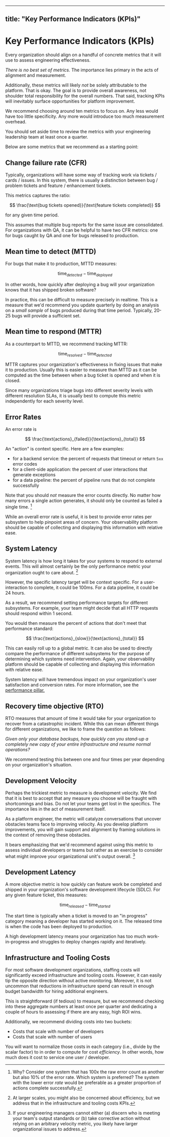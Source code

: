 ***

## title: "Key Performance Indicators (KPIs)"

# Key Performance Indicators (KPIs)

Every organization should align on a handful of concrete metrics that it will use to assess engineering effectiveness.

*There is no best set of metrics.* The importance lies primary in the acts of alignment and measurement.

Additionally, these metrics will likely *not* be solely attributable to the platform. That is
okay. The goal is to provide overall awareness, not shoulder total responsibility for the overall numbers. That said,
tracking KPIs will inevitably surface opportunities for platform improvement.

We recommend choosing around ten metrics to focus on. Any less would have too little specificity. Any more would introduce
too much measurement overhead.

You should set aside time to review the metrics with your engineering leadership team at least once a quarter.

Below are some metrics that we recommend as a starting point:

## Change failure rate (CFR)

Typically, organizations will have some way of tracking work via tickets / cards / issues. In this system,
there is usually a distinction between bug / problem tickets and feature / enhancement tickets.

This metrics captures the ratio:

$$
\frac{\text{bug tickets opened}}{\text{feature tickets completed}}
$$

for any given time period.

This assumes that multiple bug reports for the same issue are consolidated. For organizations
with QA, it can be helpful to have two CFR metrics: one for bugs caught by QA and one for bugs released to production.

## Mean time to detect (MTTD)

For bugs that make it to production, MTTD measures:

$$
\text{time}_{detected} - \text{time}_{deployed}
$$

In other words, how quickly after deploying a bug will your organization knows that it has shipped broken software?

In practice, this can be difficult to measure precisely in realtime. This is a measure that we'd recommend you update
quarterly by doing an analysis on a *small sample* of bugs produced during that time period. Typically, 20-25 bugs
will provide a sufficient set.

## Mean time to respond (MTTR)

As a counterpart to MTTD, we recommend tracking MTTR:

$$
\text{time}_{resolved} - \text{time}_{detected}
$$

MTTR captures your organization's effectiveness in fixing issues that make it to
production. Usually this is easier to measure than MTTD as it can be computed as the time between when a bug ticket is opened and when it is closed.

Since many organizations triage bugs into different severity levels with different resolution SLAs, it is usually best
to compute this metric independently for each severity level.

## Error Rates

An error rate is

$$
\frac{\text{actions}_{failed}}{\text{actions}_{total}}
$$

An "action" is context specific. Here are a few examples:

* for a backend service: the percent of requests that timeout or return `5xx` error codes
* for a client-side application: the percent of user interactions that generate exceptions
* for a data pipeline: the percent of pipeline runs that do not complete successfully

Note that you should *not* measure the error counts directly. No matter how many errors a single action
generates, it should only be counted as failed a single time. [^2]

[^2]: Why? Consider one system that has 100x the raw error count as another but also 10% of the error rate. Which system is preferred?
    The system with the lower error *rate* would be preferable as a greater proportion of actions complete successfully.

While an overall error rate is useful, it is best to provide error rates per subsystem to help pinpoint
areas of concern. Your observability platform should be capable of collecting and displaying this information
with relative ease.

## System Latency

System latency is how long it takes for your systems to respond to external events. This will almost certainly
be the only performance metric your organization ought to care about. [^3]

[^3]: At larger scales, you might also be concerned about efficiency, but we address that in the infrastructure
    and tooling costs KPIs.

However, the specific latency target will be context specific. For a user-interaction to complete, it could
be 100ms. For a data pipeline, it could be 24 hours.

As a result, we recommend setting performance targets for different subsystems. For example,
your team might decide that all HTTP requests should respond within 1 second.

You would then measure the percent of actions that don't meet that performance standard:

$$
\frac{\text{actions}_{slow}}{\text{actions}_{total}}
$$

This can easily roll up to a global metric. It can also be used to directly compare the performance of different
subsystems for the purpose of determining which systems need intervention. Again, your observability platform should be capable
of collecting and displaying this information with relative ease.

System latency will have tremendous impact on your organization's user satisfaction and conversion rates. For
more information, see the [performance pillar.](/docs/maturity/pillars/performance)

## Recovery time objective (RTO)

RTO measures that amount of time it would take for your organization to recover from a catastrophic incident. While
this can mean different things for different organizations, we like to frame the question
as follows:

*Given only your database backups, how quickly can you stand-up a completely new copy of your entire infrastructure
and resume normal operations?*

We recommend testing this between one and four times per year depending on your organization's situation.

## Development Velocity

Perhaps the trickiest metric to measure is development velocity. We find that it is best to accept that any measure you choose will be fraught
with shortcomings and bias. Do not let your teams get lost in the specifics. The importance lies in the act of measurement itself.

As a platform engineer, the metric will catalyze conversations that uncover obstacles teams
face to improving velocity. As you develop platform improvements, you will gain support and alignment
by framing solutions in the context of removing these obstacles.

It bears emphasizing that we'd recommend against using this metric to assess individual developers or teams but rather as an exercise to consider
what might improve your organizational unit's output overall. [^1]

[^1]: If your engineering managers cannot either (a) discern who is meeting your team's output standards or (b) take corrective action
    without relying on an arbitrary velocity metric, you likely have larger organizational issues to address.

## Development Latency

A more objective metric is how quickly can feature work be completed and shipped in your organization's software
development lifecycle (SDLC). For any given feature ticket, this measures:

$$
\text{time}_{released} - \text{time}_{started}
$$

The start time is typically when a ticket is moved to an "in progress" category meaning a developer has started
working on it. The released time is when the code has been deployed to production.

A high development latency means your organization has too much work-in-progress and struggles to deploy changes rapidly
and iteratively.

## Infrastructure and Tooling Costs

For most software development organizations, staffing costs will significantly exceed infrastructure and tooling costs.
However, it can easily tip the opposite direction without active monitoring. Moreover, it is not uncommon
that reductions in infrastructure spend can result in enough budget bandwidth for hiring additional engineers.

This is straightforward (if tedious) to measure, but we recommend checking into these aggregate numbers at least once
per quarter and dedicating a couple of hours to assessing if there are any easy, high ROI wins.

Additionally, we recommend dividing costs into two buckets:

* Costs that scale with number of developers
* Costs that scale with number of users

You will want to normalize those costs in each category (i.e., divide by the scalar factor) to in order to compute
for cost *efficiency*. In other words, how much does it cost to service one user / developer.
